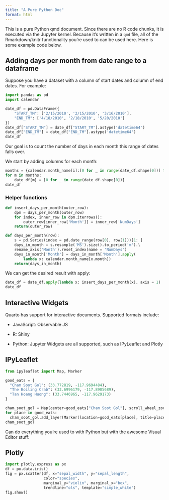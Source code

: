 ```yaml
---
title: "A Pure Python Doc"
format: html
---
```


This is a pure Python qmd document. Since there are no R code chunks, it is executed via the Jupyter kernel. Because it's written in a `qmd` file, all of the Rmarkdown/knitr functionality you're used to can be used here. Here is some example code below.


## Adding days per month from date range to a dataframe

Suppose you have a dataset with a column of start dates and column of end dates. For example:

```python
import pandas as pd
import calendar

date_df = pd.DataFrame({
    "START_TM": ['2/15/2010', '2/15/2010', '3/16/2010'],
    "END_TM": ['4/18/2010', '2/18/2010', '5/20/2010']
})
date_df["START_TM"] = date_df["START_TM"].astype('datetime64')
date_df["END_TM"] = date_df["END_TM"].astype('datetime64')
date_df
```

Our goal is to count the number of days in each month this range of dates falls over.

We start by adding columns for each month:

```python
months = {calendar.month_name[i]:[0 for _ in range(date_df.shape[0])] for i in range(1, 13)}
for m in months:
    date_df[m] = [0 for _ in range(date_df.shape[0])]
date_df
```

### Helper functions

```python
def insert_days_per_month(outer_row):
    dpm = days_per_month(outer_row)
    for index, inner_row in dpm.iterrows():
        outer_row[inner_row['Month']] = inner_row['NumDays']
    return(outer_row)

def days_per_month(row):
    s = pd.Series(index = pd.date_range(row[0], row[1]))[1: ] 
    days_in_month = s.resample('MS').size().to_period('m').\
    rename_axis('Month').reset_index(name = 'NumDays')
    days_in_month['Month'] = days_in_month['Month'].apply(
        lambda x: calendar.month_name[x.month])
    return(days_in_month)
```

We can get the desired result with apply:

```python
date_df = date_df.apply(lambda x: insert_days_per_month(x), axis = 1)
date_df
```

## Interactive Widgets

Quarto has support for interactive documents. Supported formats include:

-   JavaScript: Observable JS

-   R: Shiny

-   Python: Jupyter Widgets are all supported, such as IPyLeaflet and Plotly

## IPyLeaflet

```python
from ipyleaflet import Map, Marker

good_eats = {
  "Cham Soot Gol": (33.772819, -117.9694484),
  "The Boiling Crab": (33.6996179, -117.8905689),
  "Tan Hoang Huong": (33.7446965, -117.9629173)
}

cham_soot_gol = Map(center=good_eats["Cham Soot Gol"], scroll_wheel_zoom=True)
for place in good_eats:
  cham_soot_gol.add_layer(Marker(location=good_eats[place], title=place))
cham_soot_gol
```

Can do everything you're used to with Python but with the awesome Visual Editor stuff:

## Plotly

```python
import plotly.express as px
df = px.data.iris()
fig = px.scatter(df, x="sepal_width", y="sepal_length", 
                 color="species", 
                 marginal_y="violin", marginal_x="box", 
                 trendline="ols", template="simple_white")
fig.show()
```
